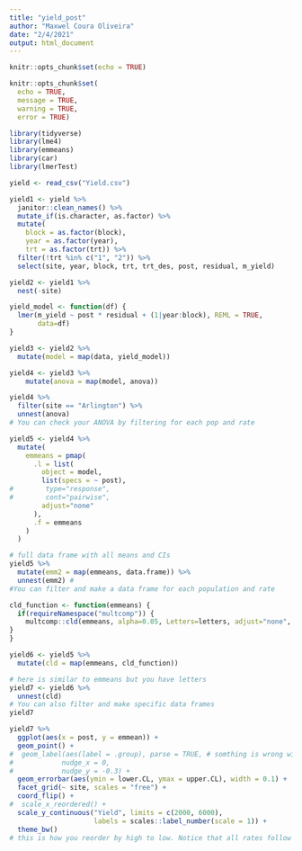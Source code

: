 ```yaml
---
title: "yield_post"
author: "Maxwel Coura Oliveira"
date: "2/4/2021"
output: html_document
---
```


```r
knitr::opts_chunk$set(echo = TRUE)
```

```r
knitr::opts_chunk$set(
  echo = TRUE,
  message = TRUE,
  warning = TRUE,
  error = TRUE)
```


```r
library(tidyverse)
library(lme4)
library(emmeans)
library(car)
library(lmerTest)
```


```r
yield <- read_csv("Yield.csv") 
```



```r
yield1 <- yield %>% 
  janitor::clean_names() %>% 
  mutate_if(is.character, as.factor) %>% 
  mutate(
    block = as.factor(block),
    year = as.factor(year),
    trt = as.factor(trt)) %>% 
  filter(!trt %in% c("1", "2")) %>% 
  select(site, year, block, trt, trt_des, post, residual, m_yield)
```

```r
yield2 <- yield1 %>% 
  nest(-site)
```


  
```r
yield_model <- function(df) {
  lmer(m_yield ~ post * residual + (1|year:block), REML = TRUE,
       data=df)
}
```


```r
yield3 <- yield2 %>% 
  mutate(model = map(data, yield_model))
```


```r
yield4 <- yield3 %>% 
    mutate(anova = map(model, anova))
```


```r
yield4 %>% 
  filter(site == "Arlington") %>% 
  unnest(anova)
# You can check your ANOVA by filtering for each pop and rate
```




```r
yield5 <- yield4 %>% 
  mutate(
    emmeans = pmap(
      .l = list(
        object = model, 
        list(specs = ~ post),
#        type="response",
#        cont="pairwise", 
        adjust="none"
      ),
      .f = emmeans
    )
  ) 
```

```r
# full data frame with all means and CIs 
yield5 %>% 
  mutate(emm2 = map(emmeans, data.frame)) %>% 
  unnest(emm2) #
#You can filter and make a data frame for each population and rate
```


```r
cld_function <- function(emmeans) {
  if(requireNamespace("multcomp")) {
    multcomp::cld(emmeans, alpha=0.05, Letters=letters, adjust="none", reversed = TRUE)
}
}
```


```r
yield6 <- yield5 %>% 
  mutate(cld = map(emmeans, cld_function))
```


```r
# here is similar to emmeans but you have letters
yield7 <- yield6 %>% 
  unnest(cld)
# You can also filter and make specific data frames
yield7
```

```r
yield7 %>% 
  ggplot(aes(x = post, y = emmean)) +
  geom_point() +
#  geom_label(aes(label = .group), parse = TRUE, # somthing is wrong with geom_text
#            nudge_x = 0,
#            nudge_y = -0.3) +
  geom_errorbar(aes(ymin = lower.CL, ymax = upper.CL), width = 0.1) +
  facet_grid(~ site, scales = "free") +
  coord_flip() +
#  scale_x_reordered() +
  scale_y_continuous("Yield", limits = c(2000, 6000),
                     labels = scales::label_number(scale = 1)) +
  theme_bw()
# this is how you reorder by high to low. Notice that all rates follow same pattern.
```